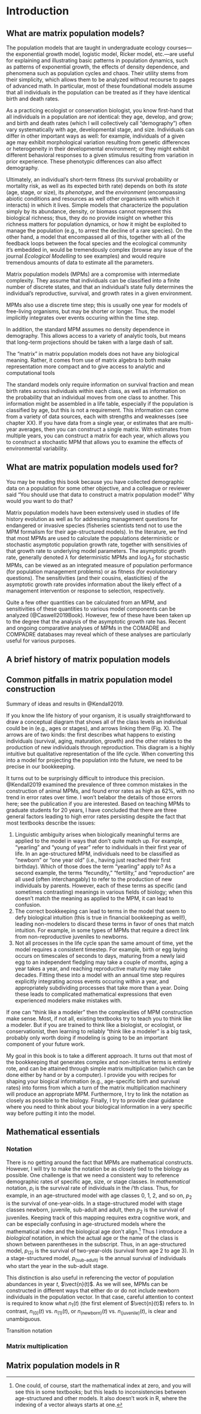 # Introduction {#intro}

## What are matrix population models?
The population models that are taught in undergraduate ecology courses---the exponential growth model, logistic model, Ricker model, etc.---are useful for explaining and illustrating basic patterns in population dynamics, such as patterns of exponential growth, the effects of density dependence, and phenomena such as population cycles and chaos. 
Their utility stems from their simplicity, which allows them to be analyzed without recourse to pages of advanced math. 
In particular, most of these foundational models assume that all individuals in the population can be treated as if they have identical birth and death rates.

As a practicing ecologist or conservation biologist, you know first-hand that all individuals in a population are *not* identical: they age, develop, and grow; and birth and death rates (which I will collectively call "demography") often vary systematically with age, developmental stage, and size.
Individuals can differ in other important ways as well: for example, individuals of a given age may exhibit morphological variation resulting from genetic differences or heterogeneity in their developmental environment; or they might exhibit different behavioral responses to a given stimulus resulting from variation in prior experience.
These phenotypic differences can also affect demography.

Ultimately, an individual's short-term fitness (its survival probability or mortality risk, as well as its expected birth rate) depends on both its *state* (age, stage, or size), its *phenotype*, and the *environment* (encompassing abiotic conditions and resources as well other organisms with which it interacts) in which it lives.
Simple models that characterize the population simply by its abundance, density, or biomass cannot represent this biological richness; thus, they do no provide insight on whether this richness matters for population dynamics, or how it might be exploited to manage the population (e.g., to arrest the decline of a rare species).
On the other hand, a model that encompassed all of this, together with all of the feedback loops between the focal species and the ecological community it's embedded in, would be tremendously complex (browse any issue of the journal *Ecological Modelling* to see examples) and would require tremendous amounts of data to estimate all the parameters.

Matrix population models (MPMs) are a compromise with intermediate complexity.
They assume that individuals can be classified into a finite number of discrete states, and that an individual's state fully determines the individual's reproductive, survival, and growth rates in a given environment.

MPMs also use a discrete time step; this is usually one year for models of free-living organisms, but may be shorter or longer. 
Thus, the model implicitly integrates over events occuring within the time step.

In addition, the standard MPM assumes no density dependence in demography.
This allows access to a variety of analytic tools, but means that long-term projections should be taken with a large dash of salt.

The "matrix" in matrix population models does not have any biological meaning. 
Rather, it comes from use of matrix algebra to both make representation more compact and to give access to analytic and computational tools

The standard models only require information on survival fraction and mean birth rates across individuals within each class, as well as information on the probability that an individual moves from one class to another.
This information might be assembled in a life table, especially if the population is classified by age, but this is not a requirement.
This information can come from a variety of data sources, each with strengths and weaknesses (see chapter XX).
If you have data from a single year, or estimates that are multi-year averages, then you can construct a single matrix.
With estimates from multiple years, you can construct a matrix for each year, which allows you to construct a stochastic MPM that allows you to examine the effects of environmental variability.

## What are matrix population models used for?
You may be reading this book because you have collected demographic data on a population for some other objective, and a colleague or reviewer said "You should use that data to construct a matrix population model!"
Why would you want to do that?

Matrix population models have been extensively used in studies of life history evolution as well as for addressing management questions for endangered or invasive species (fisheries scientists tend not to use the MPM formalism for their age-structured models).
In the literature, we find that most MPMs are used to calculate the populations deterministic or stochastic asymptotic population growth rate, together with sensitivies of that growth rate to underlying model parameters.
The asymptotic growth rate, generally denoted $\lambda$ for deterministic MPMs and $\log \lambda_S$ for stochastic MPMs, can be viewed as an integrated measure of population performance (for population management problems) or as fitness (for evolutionary questions).
The sensitivities (and their cousins, elasticities) of the asymptotic growth rate provides information about the likely effect of a management intervention or response to selection, respectively.

Quite a few other quantities can be calculated from an MPM, and sensitivities of these quantities to various model components can be analyzed (@Caswell2019Book).
However, few of these have been taken up to the degree that the analysis of the asymptotic growth rate has.
Recent and ongoing comparative analyses of MPMs in the COMADRE and COMPADRE databases may reveal which of these analyses are particularly useful for various purposes.

## A brief history of matrix population models

## Common pitfalls in matrix population model construction
Summary of ideas and results in @Kendall2019.

If you know the life history of your organism, it is usually straightforward to draw a conceptual diagram that shows all of the class levels an individual could be in (e.g., ages or stages), and arrows linking them (Fig. X).
The arrows are of two kinds: the first describes what happens to existing individuals (survival, aging, maturation, growth) and the other relates to the production of new individuals through reproduction.
This diagram is a highly intuitive but qualitative representation of the life cycle.
When converting this into a model for projecting the population into the future, we need to be precise in our bookkeeping.

It turns out to be surprisingly difficult to introduce this precision.
@Kendall2019 examined the prevalence of three common mistakes in the construction of animal MPMs, and found error rates as high as 62%, with no trend in error rates over time.
I won't belabor the details of those errors here; see the publication if you are interested.
Based on teaching MPMs to graduate students for 20 years, I have concluded that there are three general factors leading to high error rates persisting despite the fact that most textbooks describe the issues:

1. Linguistic ambiguity arises when biologically meaningful terms are applied to the model in ways that don't quite match up. For example, "yearling" and "young of year" refer to individuals in their first year of life. In an age-structured MPM, individuals need to be classified as "newborn" or "one year old" (i.e., having just reached their first birthday). Which of those does the term "yearling" apply to? As a second example, the terms "fecundity," "fertility," and "reproduction" are all used (often interchangably) to refer to the production of new individuals by parents. However, each of these terms as specific (and sometimes contrasting) meanings in various fields of biology; when this doesn't match the meaning as applied to the MPM, it can lead to confusion.
2. The correct bookkeeping can lead to terms in the model that seem to defy biological intuition (this is true in financial bookkeeping as well!), leading non-modelers to discard these terms in favor of ones that match intuition. For example, in some types of MPMs that require a direct link from non-reproductive juveniles to newborns.
3. Not all processes in the life cycle span the same amount of time, yet the model requires a consistent timestep. For example, birth or egg laying occurs on timescales of seconds to days, maturing from a newly laid egg to an independent fledgling may take a couple of months, aging a year takes a year, and reaching reproductive maturity may take decades. Fitting these into a model with an annual time step requires explicitly integrating across events occuring within a year, and appropriately subdividing processes that take more than a year. Doing these leads to complicated mathematical expressions that even experienced modelers make mistakes with.

If one can "think like a modeler" then the complexities of MPM construction make sense.
Most, if not all, existing textbooks try to teach you to think like a modeler.
But if you are trained to think like a biologist, or ecologist, or conservationist, then learning to reliably "think like a modeler" is a big task, probably only worth doing if modeling is going to be an important component of your future work.

My goal in this book is to take a different approach.
It turns out that most of the bookkeeping that generates complex and non-intuitive terms is entirely rote, and can be attained through simple matrix multiplication (which can be done either by hand or by a computer).
I provide you with recipes for shaping your biogical information (e.g., age-specific birth and survival rates) into forms from which a turn of the matrix multiplication machinery will produce an appropriate MPM.
Furthermore, I try to link the notation as closely as possible to the biology.
Finally, I try to provide clear guidance where you need to think about your biological information in a very specific way before putting it into the model.

## Mathematical essentials
### Notation
There is no getting around the fact that MPMs are mathematical constructs.
However, I will try to make the notation be as closely tied to the biology as possible. 
One challenge is that we need a consistent way to reference demographic rates of specific age, size, or stage classes.
In *mathematical* notation, $p_i$ is the survival rate of individuals in the $i$'th class.
Thus, for example, in an age-structured model with age classes 0, 1, 2, and so on, $p_2$ is the survival of one-year-olds.
In a stage-structured model with stage classes newborn, juvenile, sub-adult and adult, then $p_2$ is the survival of juveniles.
Keeping track of this mapping requires extra cognitive work, and can be especially confusing in age-structured models where the mathematical index and the biological age don't align.^[One could, of course, start the mathematical index at zero, and you will see this in some textbooks; but this leads to inconsistencies between age-structured and other models. It also doesn't work in R, where the indexing of a vector always starts at one.]
Thus I introduce a *biological* notation, in which the actual age or the name of the class is shown between parentheses in the subscript.
Thus, in an age-structured model, $p_{(2)}$ is the survival of two-year-olds (survival from age 2 to age 3).
In a stage-structured model, $p_{(\text{sub-adult})}$ is the annual survival of individuals who start the year in the sub-adult stage.

This distinction is also useful in referencing the vector of population abundances in year $t$, $\vect{n}(t)$. 
As we will see, MPMs can be constructed in different ways that either do or do not include newborn individuals in the population vector.
In that case, careful attention to context is required to know what $n_1(t)$ (the first element of $\vect{n}(t)$) refers to.
In contrast, $n_{(0)}(t)$ vs. $n_{(1)}(t)$, or $n_{(\text{newborn})}(t)$ vs. $n_{(\text{juvenile})}(t)$, is clear and unambiguous.

Transition notation

### Matrix multiplication

## Matrix population models in R

